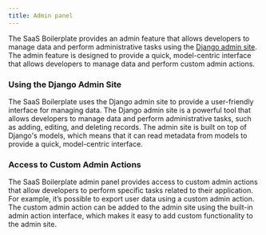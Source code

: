 ```yaml
---
title: Admin panel
---
```


The SaaS Boilerplate provides an admin feature that allows developers to manage data and perform administrative tasks
using the [Django admin site](https://docs.djangoproject.com/en/4.2/ref/contrib/admin/). The admin feature is designed
to provide a quick, model-centric interface that allows developers to manage data and perform custom admin actions.

### Using the Django Admin Site

The SaaS Boilerplate uses the Django admin site to provide a user-friendly interface for managing data. The Django admin
site is a powerful tool that allows developers to manage data and perform administrative tasks, such as adding, editing,
and deleting records. The admin site is built on top of Django's models, which means that it can read metadata from
models to provide a quick, model-centric interface.

### Access to Custom Admin Actions

The SaaS Boilerplate admin panel provides access to custom admin actions that allow developers to perform specific tasks
related to their application. For example, it’s possible to export user data using a custom admin action. The custom
admin action can be added to the admin site using the built-in admin action interface, which makes it easy to add custom
functionality to the admin site.
